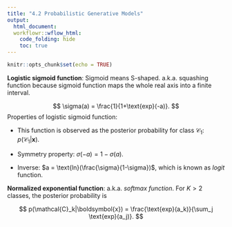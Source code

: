 ```yaml
---
title: "4.2 Probabilistic Generative Models"
output:
  html_document:
  workflowr::wflow_html:
    code_folding: hide
    toc: true
---
```


```r
knitr::opts_chunk$set(echo = TRUE)
```

**Logistic sigmoid function**: Sigmoid means S-shaped. a.k.a. squashing function because sigmoid function maps the whole real axis into a finite interval. 

$$
\sigma(a) = \frac{1}{1+\text{exp}(-a)}.
$$
Properties of logistic sigmoid function:

+ This function is observed as the posterior probability for class $\mathcal{C}_1$: $p(\mathcal{C}_1|\boldsymbol{x})$.

+ Symmetry property: $\sigma(-a) = 1 - \sigma(a)$.

+ Inverse: $a = \text{ln}(\frac{\sigma}{1-\sigma})$, which is known as *logit* function.

**Normalized exponential function**: a.k.a. *softmax function*. For $K>2$ classes, the posterior probability is 

$$
p(\mathcal{C}_k|\boldsymbol{x}) = \frac{\text{exp}(a_k)}{\sum_j \text{exp}(a_j)}.
$$


